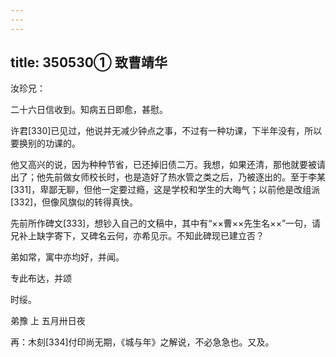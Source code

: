 ```yaml
---
---
---
```

title: 350530① 致曹靖华
---




汝珍兄：

二十六日信收到。知病五日即愈，甚慰。

许君[330]已见过，他说并无减少钟点之事，不过有一种功课，下半年没有，所以要换别的功课的。

他又高兴的说，因为种种节省，已还掉旧债二万。我想，如果还清，那他就要被请出了；他先前做女师校长时，也是造好了热水管之类之后，乃被逐出的。至于李某[331]，卑鄙无聊，但他一定要过瘾，这是学校和学生的大晦气；以前他是改组派[332]，但像风旗似的转得真快。

先前所作碑文[333]，想钞入自己的文稿中，其中有“××曹××先生名××”一句，请兄补上缺字寄下，又碑名云何，亦希见示。不知此碑现已建立否？

弟如常，寓中亦均好，并闻。

专此布达，并颂

时绥。

弟豫 上 五月卅日夜

再：木刻[334]付印尚无期，《城与年》之解说，不必急急也。又及。
